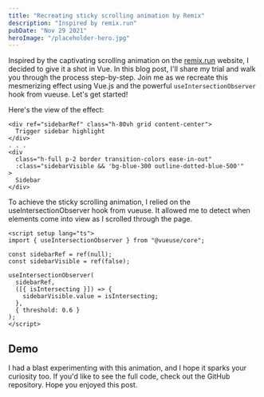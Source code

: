 ```yaml
---
title: "Recreating sticky scrolling animation by Remix"
description: "Inspired by remix.run"
pubDate: "Nov 29 2021"
heroImage: "/placeholder-hero.jpg"
---
```



Inspired by the captivating scrolling animation on the [remix.run](https://remix.run/) website, I decided to give it a shot in Vue. In this blog post, I'll share my trial and walk you through the process step-by-step. Join me as we recreate this mesmerizing effect using Vue.js and the powerful `useIntersectionObserver` hook from vueuse. Let's get started!

Here's the view of the effect:

```vue
<div ref="sidebarRef" class="h-80vh grid content-center">
  Trigger sidebar highlight
</div>
. . .
<div
  class="h-full p-2 border transition-colors ease-in-out"
  :class="sidebarVisible && 'bg-blue-300 outline-dotted-blue-500'"
>
  Sidebar
</div>
```

To achieve the sticky scrolling animation, I relied on the useIntersectionObserver hook from vueuse. It allowed me to detect when elements come into view as I scrolled through the page.

```vue
<script setup lang="ts">
import { useIntersectionObserver } from "@vueuse/core";

const sidebarRef = ref(null);
const sidebarVisible = ref(false);

useIntersectionObserver(
  sidebarRef,
  ([{ isIntersecting }]) => {
    sidebarVisible.value = isIntersecting;
  },
  { threshold: 0.6 }
);
</script>
```

## Demo

<ScrollAnimation client:load />

I had a blast experimenting with this animation, and I hope it sparks your curiosity too. If you'd like to see the full code, check out the GitHub repository. Hope you enjoyed this post.
